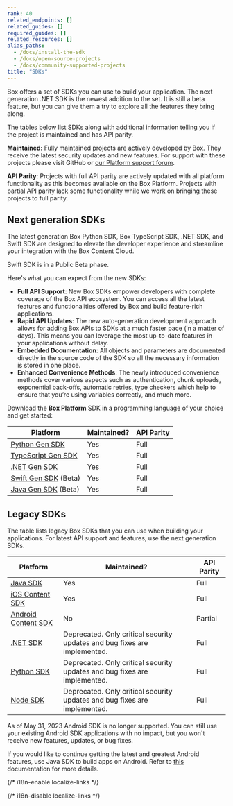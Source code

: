 ```yaml
---
rank: 40
related_endpoints: []
related_guides: []
required_guides: []
related_resources: []
alias_paths:
  - /docs/install-the-sdk
  - /docs/open-source-projects
  - /docs/community-supported-projects
title: "SDKs"
---
```

Box offers a set of SDKs
you can use to build your application.
The next generation .NET SDK is the
newest addition to the set.
It is still a beta feature, but you can
give them a try to explore all the
features they bring along.

<Message type='notice'>
The tables below list SDKs along with additional information
telling you if the project is maintained and has API
parity.

**Maintained:** Fully maintained projects are actively developed by Box. They
receive the latest security updates and new features. For support with these
projects please visit GitHub or [our Platform support forum][forum].

**API Parity**: Projects with full API parity are actively updated with all
platform functionality as this becomes available on the Box Platform. Projects
with partial API parity lack some functionality while we work on bringing
these projects to full parity.
</Message>

## Next generation SDKs

The latest generation Box Python SDK, Box TypeScript
SDK, .NET SDK, and Swift SDK are designed to elevate the developer
experience and streamline your integration
with the Box Content Cloud.

<Message type='notice'>
Swift SDK is in a Public Beta phase.
</Message>

Here's what you can expect from the new SDKs:

- **Full API Support**: New Box SDKs empower developers with complete coverage of the Box API ecosystem. You can access all the latest features and functionalities offered by Box and build feature-rich applications.
- **Rapid API Updates**: The new auto-generation development approach allows for adding Box APIs to SDKs at a much faster pace (in a matter of days). This means you can leverage the most up-to-date features in your applications without delay.
- **Embedded Documentation**: All objects and parameters are documented directly in the source code of the SDK so all the necessary information is stored in one place.
- **Enhanced Convenience Methods**: The newly introduced convenience methods cover various aspects such as authentication, chunk uploads, exponential back-offs, automatic retries, type checkers which help to ensure that you’re using variables correctly, and much more.

Download the **Box Platform** SDK in a programming language of your choice and get started:

| Platform                            | Maintained? | API Parity |
| ----------------------------------- | ----------- | ---------- |
| [Python Gen SDK][pythongensdk]      |     Yes     |    Full    |
| [TypeScript Gen SDK][tsgensdk]      |     Yes     |    Full    |
| [.NET Gen SDK][dotnetgensdk]        |     Yes     |    Full    |
| [Swift Gen SDK][swiftgensdk] (Beta) |     Yes     |    Full    |
| [Java Gen SDK][javagensdk] (Beta)   |     Yes     |    Full    |

## Legacy SDKs

The table lists legacy Box SDKs that you can use when building your
applications. For latest API support and features, use the next
generation SDKs.

| Platform   |  Maintained?  | API Parity |
| --- | ------- |-------- |
| [Java SDK][javasdk]   | Yes |    Full    |
| [iOS Content SDK][iossdk]   |   Yes    |    Full    |
| [Android Content SDK][androidsdk] |   No   |  Partial   |
| [.NET SDK][dotnetsdk]             | Deprecated. Only critical security updates and bug fixes are implemented.            |    Full    |
| [Python SDK][pythonsdk]           | Deprecated. Only critical security updates and bug fixes are implemented.            |    Full    |
| [Node SDK][nodesdk]               | Deprecated. Only critical security updates and bug fixes are implemented.            |    Full    |

<Message type='warning'>
As of May 31, 2023 Android SDK is no
longer supported. You can still
use your existing Android SDK applications
with no impact, but you won't receive new features,
updates, or bug fixes.

If you would like to continue getting the
latest and greatest Android features, use Java SDK to
build apps on Android.
Refer to [this][android-docs] documentation for more details.
</Message>

{/* i18n-enable localize-links */}

[javasdk]: https://github.com/box/box-java-sdk
[dotnetsdk]: https://github.com/box/box-windows-sdk-v2
[pythonsdk]: https://github.com/box/box-python-sdk
[nodesdk]: https://github.com/box/box-node-sdk
[iossdk]: https://github.com/box/box-ios-sdk
[androidsdk]: https://github.com/box/box-android-sdk
[pythongensdk]: https://github.com/box/box-python-sdk-gen
[tsgensdk]: https://github.com/box/box-typescript-sdk-gen
[dotnetgensdk]: https://github.com/box/box-dotnet-sdk-gen
[swiftgensdk]: https://github.com/box/box-swift-sdk-gen
[javagensdk]: https://github.com/box/box-java-sdk-gen
[android-docs]: https://github.com/box/box-java-sdk/blob/main/doc/android.md
[forum]: https://support.box.com/hc/en-us/community/topics/360001932973-Platform-and-Developer-Forum

{/* i18n-disable localize-links */}
